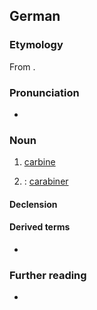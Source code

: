 {{also|karabiner}}
==German==

===Etymology===
From {{af|de|lang1=fr|carabine|-er}}.

===Pronunciation===
* {{audio|de|De-Karabiner.ogg|Audio}}

===Noun===
{{de-noun|m}}

# [[carbine]]
# {{lb|de|Austria}} {{non-gloss definition|short for}} {{m|de|Karabinerhaken}}: [[carabiner]]

====Declension====
{{de-ndecl|m}}

====Derived terms====
* {{l|de|Karabinerhaken}}

===Further reading===
* {{pedia|lang=de}}

{{C|de|Climbing|Weapons}}